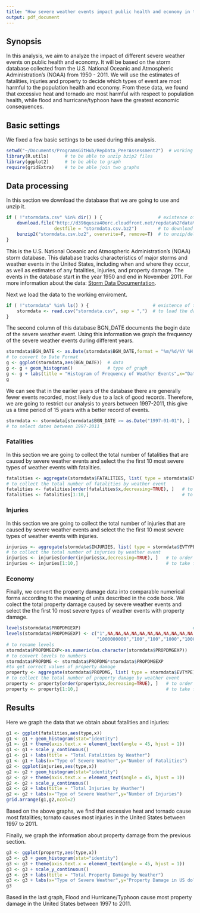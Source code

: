 ```yaml
---
title: "How severe weather events impact public health and economy in the United States"
output: pdf_document
---
```



## Synopsis

In this analysis, we aim to analyze the impact of different severe weather events on public health and economy. It will be based on the storm database collected from the U.S. National Oceanic and Atmospheric Administration's (NOAA) from 1950 - 2011. We will use the estimates of fatalities, injuries and property to decide which types of event are most harmful to the population health and economy. From these data, we found that excessive heat and tornado are most harmful with respect to population health, while flood and hurricane/typhoon have the greatest economic consequences.


## Basic settings

We fixed a few basic settings to be used during this analysis. 
```r
setwd("~/Documents/ProgramsGitHub/RepData_PeerAssessment2")  # working directory
library(R.utils)      # to be able to unzip bzip2 files
library(ggplot2)      # to be able to graph
require(gridExtra)    # to be able join two graphs
```


## Data processing

In this section we download the database that we are going to use and unzip it.
```r
if ( !"stormdata.csv" %in% dir() ) {                     # existence of csv file 
    download.file("http://d396qusza40orc.cloudfront.net/repdata%2Fdata%2FStormData.csv.bz2", 
                  destfile = "stormdata.csv.bz2")        # to download the bz2 file
    bunzip2("stormdata.csv.bz2", overwrite=F, remove=T)  # to unzip/delete bz2 file
}
```
This is the U.S. National Oceanic and Atmospheric Administration's (NOAA) storm database. This database tracks characteristics of major storms and weather events in the United States, including when and where they occur, as well as estimates of any fatalities, injuries, and property damage. The events in the database start in the year 1950 and end in November 2011. For more information about the data: [Storm Data Documentation](https://d396qusza40orc.cloudfront.net/repdata%2Fpeer2_doc%2Fpd01016005curr.pdf).

Next we load the data to the working enviroment.
```r
if ( !"stormdata" %in% ls() ) {                        # existence of the data
    stormdata <- read.csv("stormdata.csv", sep = ",")  # to load the data
}
```

The second column of this database BGN_DATE documents the begin date of the severe weather event. Using this information we graph the frequency of the severe weather events during different years.
```r
stormdata$BGN_DATE <- as.Date(stormdata$BGN_DATE,format = "%m/%d/%Y %H:%M:%S")  
# to convert to Date Format
g <- ggplot(stormdata,aes(BGN_DATE))  # data
g <- g + geom_histogram()             # type of graph
g <- g + labs(title = "Histogram of Frequency of Weather Events",x="Date",y="Frequency") 
g
```

We can see that in the earlier years of the database there are generally fewer events recorded, most likely due to a lack of good records. Therefore, we are going to restrict our analysis to years between 1997-2011, this give us a time period of 15 years with a better record of events.
```r
stormdata <- stormdata[stormdata$BGN_DATE >= as.Date("1997-01-01"), ]   
# to select dates between 1997-2011
```


### Fatalities

In this section we are going to collect the total number of fatalities that are caused by severe weather events and select the the first 10 most severe types of weather events with fatalities.
```r
fatalities <- aggregate(stormdata$FATALITIES, list( type = stormdata$EVTYPE), sum) 
# to collect the total number of fatalities by weather event
fatalities <- fatalities[order(fatalities$x,decreasing=TRUE), ]   # to order the data
fatalities <- fatalities[1:10,]                                   # to take first 10
```


### Injuries

In this section we are going to collect the total number of injuries that are caused by severe weather events and select the the first 10 most severe types of weather events with injuries.
```r
injuries <- aggregate(stormdata$INJURIES, list( type = stormdata$EVTYPE), sum)
# to collect the total number of injuries by weather event
injuries <- injuries[order(injuries$x,decreasing=TRUE), ]   # to order the data      
injuries <- injuries[1:10,]                                 # to take first 10
```


### Economy

Finally, we convert the property damage data into comparable numerical forms according to the meaning of units described in the code book. We colect the total property damage caused by severe weather events and select the the first 10 most severe types of weather events with property damage.

```r
levels(stormdata$PROPDMGEXP)                                          # to see levels  
levels(stormdata$PROPDMGEXP) <- c("1",NA,NA,NA,NA,NA,NA,NA,NA,NA,NA,NA,NA, 
                                  "1000000000","100","100","1000","1000000","1000000") 
# to rename levels
stormdata$PROPDMGEXP<-as.numeric(as.character(stormdata$PROPDMGEXP))  
# to convert levels to numbers
stormdata$PROPDMG <- stormdata$PROPDMG*stormdata$PROPDMGEXP           
#to get correct values of property damage
property <- aggregate(stormdata$PROPDMG, list( type = stormdata$EVTYPE), sum)
# to collect the total number of property damage by weather event
property <- property[order(property$x,decreasing=TRUE), ]   # to order the data
property <- property[1:10,]                                 # to take first 10
```


## Results

Here we graph the data that we obtain about fatalities and injuries:

```r
g1 <- ggplot(fatalities,aes(type,x)) 
g1 <- g1 + geom_histogram(stat="identity") 
g1 <- g1 + theme(axis.text.x = element_text(angle = 45, hjust = 1)) 
g1 <- g1 + scale_y_continuous() 
g1 <- g1 + labs(title = "Total Fatalities by Weather")
g1 <- g1 + labs(x="Type of Severe Weather",y="Number of Fatalities")
g2 <- ggplot(injuries,aes(type,x)) 
g2 <- g2 + geom_histogram(stat="identity")
g2 <- g2 + theme(axis.text.x = element_text(angle = 45, hjust = 1))
g2 <- g2 + scale_y_continuous()
g2 <- g2 + labs(title = "Total Injuries by Weather")
g2 <- g2 + labs(x="Type of Severe Weather",y="Number of Injuries")
grid.arrange(g1,g2,ncol=2)
```

Based on the above graphs, we find that excessive heat and tornado cause most fatalities; tornato causes most injuries in the United States between 1997 to 2011.

Finally, we graph the information about property damage from the previous section.

```r
g3 <- ggplot(property,aes(type,x))
g3 <- g3 + geom_histogram(stat="identity") 
g3 <- g3 + theme(axis.text.x = element_text(angle = 45, hjust = 1)) 
g3 <- g3 + scale_y_continuous() 
g3 <- g3 + labs(title = "Total Property Damage by Weather")
g3 <- g3 + labs(x="Type of Severe Weather",y="Property Damage in US dolares")
g3
```

Based in the last graph, Flood and Hurricane/Typhoon cause most property damage in the United States between 1997 to 2011.